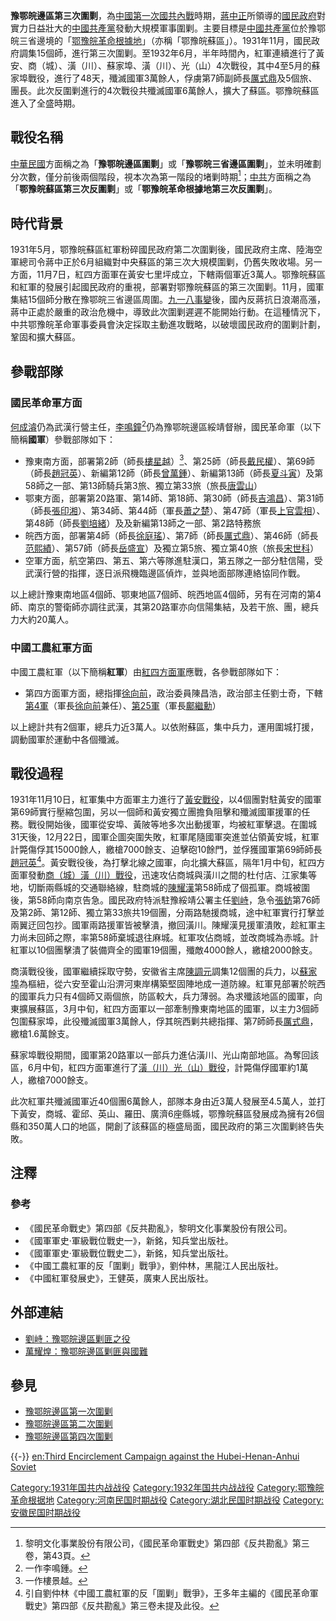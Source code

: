 {{Infobox Military Conflict
|conflict=豫鄂皖邊區第三次圍剿
|partof=[[第一次國共內戰|第一次國共內戰]]
|image=
|caption=[[豫|豫]]、[[湖北省|鄂]]、[[皖|皖]]三省在中國的位置圖
|date=1931年11月－1932年5月
|place=[[豫|豫]]、[[湖北省|鄂]]、[[皖|皖]]
|result=紅軍勝利
|combatant1=[[File:Flag_of_the_Republic_of_China_Army.svg|22px]] [[國民革命軍|國民革命軍]]
|combatant2=[[File:中國工農紅軍軍旗.svg|22px]] [[中國工農紅軍|工農紅軍]]
|commander1=[[File:Flag_of_the_Republic_of_China_Army.svg|22px]] [[何成濬|何成濬]]<br>[[File:Flag_of_the_Republic_of_China_Army.svg|22px]] [[李鳴鐘|李鳴鐘]]
|commander2=[[File:中國工農紅軍軍旗.svg|22px]] [[張國燾|張國燾]]<br>[[File:中國工農紅軍軍旗.svg|22px]] [[鄺繼勳|鄺繼勳]]<br>[[File:中國工農紅軍軍旗.svg|22px]] [[余篤三|余篤三]]
|strength1=200,000人
|strength2=30,000人
|casualties1=60,000人
|casualties2=?
}}
'''豫鄂皖邊區第三次圍剿'''，為[[中國|中國]][[第一次國共內戰|第一次國共內戰]]時期，[[蔣中正|蔣中正]]所領導的[[國民政府|國民政府]]對實力日益壯大的[[中國共產黨|中國共產黨]]發動大規模軍事圍剿。主要目標是[[中國共產黨|中國共產黨]]位於豫鄂皖三省邊境的「[[鄂豫皖革命根據地|鄂豫皖革命根據地]]」（亦稱「鄂豫皖蘇區」）。1931年11月，國民政府調集15個師，進行第三次圍剿。至1932年6月，半年時間內，紅軍連續進行了黃安、商（城）、潢（川）、蘇家埠、潢（川）、光（山）4次戰役，其中4至5月的蘇家埠戰役，進行了48天，殲滅國軍3萬餘人，俘虜第7師副師長[[厲式鼎|厲式鼎]]及5個旅、團長。此次反圍剿進行的4次戰役共殲滅國軍6萬餘人，擴大了蘇區。鄂豫皖蘇區進入了全盛時期。

== 戰役名稱 ==
[[中華民國|中華民國]]方面稱之為「'''豫鄂皖邊區圍剿'''」或「'''豫鄂皖三省邊區圍剿'''」，並未明確劃分次數，僅分前後兩個階段，視本次為第一階段的堵剿時期<ref>黎明文化事業股份有限公司，《國民革命軍戰史》第四部《反共勘亂》第三卷，第43頁。</ref>；[[中共|中共]]方面稱之為「'''鄂豫皖蘇區第三次反圍剿'''」或「'''鄂豫皖革命根據地第三次反圍剿'''」。

== 時代背景 ==
1931年5月，鄂豫皖蘇區紅軍粉碎國民政府第二次圍剿後，國民政府主席、陸海空軍總司令蔣中正於6月組織對中央蘇區的第三次大規模圍剿，仍舊失敗收場。另一方面，11月7日，紅四方面軍在黃安七里坪成立，下轄兩個軍近3萬人。鄂豫皖蘇區和紅軍的發展引起國民政府的重視，部署對鄂豫皖蘇區的第三次圍剿。11月，國軍集結15個師分散在豫鄂皖三省邊區周圍。[[九一八事變|九一八事變]]後，國內反蔣抗日浪潮高漲，蔣中正處於嚴重的政治危機中，導致此次圍剿遲遲不能開始行動。在這種情況下，中共鄂豫皖革命軍事委員會決定採取主動進攻戰略，以破壞國民政府的圍剿計劃，鞏固和擴大蘇區。

== 參戰部隊 ==
=== 國民革命軍方面 ===
[[何成濬|何成濬]]仍為武漢行營主任，[[李鳴鐘|李鳴鐘]]<ref>一作李鳴鍾。</ref>仍為豫鄂皖邊區綏靖督辦，國民革命軍（以下簡稱'''國軍'''）參戰部隊如下：

*豫東南方面，部署第2師（師長[[樓星越|樓星越]]）<ref>一作樓景越。</ref>、第25師（師長[[戴民權|戴民權]]）、第69師（師長[[趙冠英|趙冠英]]）、新編第12師（師長[[曾萬鍾|曾萬鍾]]）、新編第13師（師長[[夏斗寅|夏斗寅]]）及第58師之一部、第13師騎兵第3旅、獨立第33旅（旅長[[唐雲山|唐雲山]]）
*鄂東方面，部署第20路軍、第14師、第18師、第30師（師長[[吉鴻昌|吉鴻昌]]）、第31師（師長[[張印湘|張印湘]]）、第34師、第44師（軍長[[蕭之楚|蕭之楚]]）、第47師（軍長[[上官雲相|上官雲相]]）、第48師（師長[[劉培緒|劉培緒]]）及及新編第13師之一部、第2路特務旅
*皖西方面，部署第4師（師長[[徐庭瑤|徐庭瑤]]）、第7師（師長[[厲式鼎|厲式鼎]]）、第46師（師長[[范熙績|范熙績]]）、第57師（師長[[岳盛宣|岳盛宣]]）及獨立第5旅、獨立第40旅（旅長[[宋世科|宋世科]]）
*空軍方面，航空第四、第五、第六等隊進駐漢口，第五隊之一部分駐信陽，受武漢行營的指揮，逐日派飛機臨邊區偵炸，並與地面部隊連絡協同作戰。

以上總計豫東南地區4個師、鄂東地區7個師、皖西地區4個師，另有在河南的第4師、南京的警衛師亦調往武漢，其第20路軍亦向信陽集結，及若干旅、團，總兵力大約20萬人。

=== 中國工農紅軍方面 ===
中國工農紅軍（以下簡稱'''紅軍'''）由[[紅四方面軍|紅四方面軍]]應戰，各參戰部隊如下：

*第四方面軍方面，總指揮[[徐向前|徐向前]]，政治委員陳昌浩，政治部主任劉士奇，下轄[[紅4軍|第4軍]]（軍長[[徐向前|徐向前]]兼任）、[[紅25軍|第25軍]]（軍長[[鄺繼勳|鄺繼勳]]）

以上總計共有2個軍，總兵力近3萬人。以依附蘇區，集中兵力，運用圍城打援，調動國軍於運動中各個殲滅。

== 戰役過程 ==
1931年11月10日，紅軍集中方面軍主力進行了[[黃安戰役|黃安戰役]]，以4個團對駐黃安的國軍第69師實行壓縮包圍，另以一個師和黃安獨立團擔負阻擊和殲滅國軍援軍的任務。戰役開始後，國軍從安埠、黃陂等地多次出動援軍，均被紅軍擊退。在圍城31天後，12月22日，國軍企圖突圍失敗，紅軍尾隨國軍突進並佔領黃安城，紅軍計斃傷俘其15000餘人，繳槍7000餘支、迫擊砲10餘門，並俘獲國軍第69師師長[[趙冠英|趙冠英]]<ref>引自劉仲林《中國工農紅軍的反「圍剿」戰爭》，王多年主編的《國民革命軍戰史》第四部《反共勘亂》第三卷未提及此役。</ref>。黃安戰役後，為打擊北線之國軍，向北擴大蘇區，隔年1月中旬，紅四方面軍發動[[商潢戰役|商（城）潢（川）戰役]]，迅速攻佔商城與潢川之間的杜付店、江家集等地，切斷兩縣城的交通聯絡線，駐商城的[[陳耀漢|陳耀漢]]第58師成了個孤軍。商城被圍後，第58師向南京告急。國民政府特派駐豫綏靖公署主任[[劉峙|劉峙]]，急令[[張鈁|張鈁]]第76師及第2師、第12師、獨立第33旅共19個團，分兩路馳援商城，途中紅軍實行打擊並兩翼迂回包抄。國軍兩路援軍皆被擊潰，撤回潢川。陳耀漢見援軍潰敗，趁紅軍主力尚未回師之際，率第58師棄城退往麻城。紅軍攻佔商城，並改商城為赤城。計紅軍以10個團擊潰了裝備齊全的國軍19個團，殲敵4000餘人，繳槍2000餘支。

商潢戰役後，國軍繼續採取守勢，安徽省主席[[陳調元|陳調元]]調集12個團的兵力，以[[蘇家埠|蘇家埠]]為樞紐，從六安至霍山沿淠河東岸構築堅固陣地成一道防線。紅軍見部署於皖西的國軍兵力只有4個師又兩個旅，防區較大，兵力薄弱。為求殲該地區的國軍，向東擴展蘇區，3月中旬，紅四方面軍以一部牽制豫東南地區的國軍，以主力3個師包圍蘇家埠，此役殲滅國軍3萬餘人，俘其皖西剿共總指揮、第7師師長[[厲式鼎|厲式鼎]]，繳槍1.6萬餘支。

蘇家埠戰役期間，國軍第20路軍以一部兵力進佔潢川、光山南部地區。為奪回該區，6月中旬，紅四方面軍進行了[[潢光戰役|潢（川）光（山）戰役]]，計斃傷俘國軍約1萬人，繳槍7000餘支。

此次紅軍共殲滅國軍近40個團6萬餘人，部隊本身由近3萬人發展至4.5萬人，並打下黃安，商城、霍邱、英山、羅田、廣濟6座縣城，鄂豫皖蘇區發展成為擁有26個縣和350萬人口的地區，開創了該蘇區的極盛局面，國民政府的第三次圍剿終告失敗。

== 注釋 ==
{{reflist}}

=== 參考 ===
*《國民革命戰史》第四部《反共勘亂》，黎明文化事業股份有限公司。
*《國軍軍史·軍級戰位戰史一》，新銘，知兵堂出版社。
*《國軍軍史·軍級戰位戰史二》，新銘，知兵堂出版社。
*《中國工農紅軍的反「圍剿」戰爭》，劉仲林，黑龍江人民出版社。
*《中國紅軍發展史》，王健英，廣東人民出版社。

== 外部連結 ==
*[http://blog.boxun.com/hero/xsj1/50_1.shtml 劉峙：豫鄂皖邊區剿匪之役] {{Wayback|url=http://blog.boxun.com/hero/xsj1/50_1.shtml |date=20150927163449 }}
*[http://blog.boxun.com/hero/xsj1/120_1.shtml 萬耀煌：豫鄂皖邊區剿匪與國難] {{Wayback|url=http://blog.boxun.com/hero/xsj1/120_1.shtml |date=20150927152532 }}

== 參見 ==
*[[豫鄂皖邊區第一次圍剿|豫鄂皖邊區第一次圍剿]]
*[[豫鄂皖邊區第二次圍剿|豫鄂皖邊區第二次圍剿]]
*[[豫鄂皖邊區第四次圍剿|豫鄂皖邊區第四次圍剿]]

{{-}}
{{第一次國共內戰}}
[[en:Third_Encirclement_Campaign_against_the_Hubei-Henan-Anhui_Soviet|en:Third Encirclement Campaign against the Hubei-Henan-Anhui Soviet]]
[[Category:1931年国共内战战役|Category:1931年国共内战战役]]
[[Category:1932年国共内战战役|Category:1932年国共内战战役]]
[[Category:鄂豫皖革命根据地|Category:鄂豫皖革命根据地]]
[[Category:河南民国时期战役|Category:河南民国时期战役]]
[[Category:湖北民国时期战役|Category:湖北民国时期战役]]
[[Category:安徽民国时期战役|Category:安徽民国时期战役]]